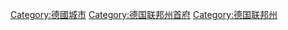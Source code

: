 {{Commons category|Hamburg}}

{{DEFAULTSORT:Hamburg}}
[[Category:德國城市|Category:德國城市]]
[[Category:德国联邦州首府|Category:德国联邦州首府]]
[[Category:德国联邦州|Category:德国联邦州]]